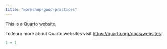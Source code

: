 ```yaml
---
title: "workshop-good-practices"
---
```


This is a Quarto website.

To learn more about Quarto websites visit <https://quarto.org/docs/websites>.

```r
1 + 1
```
